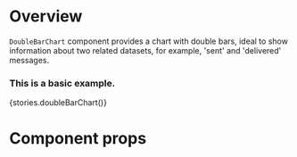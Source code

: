 
<Meta title="Modules/Dashboard/Components/DoubleBarChart" component={DoubleBarChart} />

# Overview

`DoubleBarChart` component provides a chart with double bars, ideal to show
information about two related datasets, for example, 'sent' and 'delivered' messages.

### This is a basic example.

<Preview>
    <Story name="DoubleBarChart">{stories.doubleBarChart()}</Story>
</Preview>

# Component props

<Props of={DoubleBarChart} />
